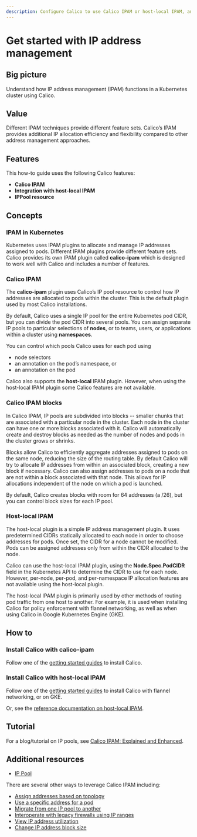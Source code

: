 ```yaml
---
description: Configure Calico to use Calico IPAM or host-local IPAM, and when to use one or the other.
---
```


# Get started with IP address management

## Big picture

Understand how IP address management (IPAM) functions in a Kubernetes cluster using Calico.

## Value

Different IPAM techniques provide different feature sets. Calico’s IPAM provides additional IP allocation efficiency and flexibility compared to other address management approaches.

## Features

This how-to guide uses the following Calico features:

- **Calico IPAM**
- **Integration with host-local IPAM**
- **IPPool resource**

## Concepts

### IPAM in Kubernetes

Kubernetes uses IPAM plugins to allocate and manage IP addresses assigned to pods. Different IPAM plugins provide different feature sets. Calico provides its own IPAM plugin called **calico-ipam** which is designed to work well with Calico and includes a number of features.

### Calico IPAM

The **calico-ipam** plugin uses Calico’s IP pool resource to control how IP addresses are allocated to pods within the cluster. This is the default plugin used by most Calico installations.

By default, Calico uses a single IP pool for the entire Kubernetes pod CIDR, but you can divide the pod CIDR into several pools. You can assign separate IP pools to particular selections of **nodes**, or to teams, users, or applications within a cluster using **namespaces**.

You can control which pools Calico uses for each pod using

- node selectors
- an annotation on the pod’s namespace, or
- an annotation on the pod

Calico also supports the **host-local** IPAM plugin. However, when using the host-local IPAM plugin some Calico features are not available.

### Calico IPAM blocks

In Calico IPAM, IP pools are subdivided into blocks -- smaller chunks that are associated with a particular node in the cluster. Each node in the cluster can have one or more blocks associated with it. Calico will automatically create and destroy blocks as needed as the number of nodes and pods in the cluster grows or shrinks.

Blocks allow Calico to efficiently aggregate addresses assigned to pods on the same node, reducing the size of the routing table. By default Calico will try to allocate IP addresses from within an associated block, creating a new block if necessary. Calico can also assign addresses to pods on a node that are not within a block associated with that node. This allows for IP allocations independent of the node on which a pod is launched.

By default, Calico creates blocks with room for 64 addresses (a /26), but you can control block sizes for each IP pool.

### Host-local IPAM

The host-local plugin is a simple IP address management plugin. It uses predetermined CIDRs statically allocated to each node in order to choose addresses for pods. Once set, the CIDR for a node cannot be modified. Pods can be assigned addresses only from within the CIDR allocated to the node.

Calico can use the host-local IPAM plugin, using the **Node.Spec.PodCIDR** field in the Kubernetes API to determine the CIDR to use for each node. However, per-node, per-pod, and per-namespace IP allocation features are not available using the host-local plugin.

The host-local IPAM plugin is primarily used by other methods of routing pod traffic from one host to another. For example, it is used when installing Calico for policy enforcement with flannel networking, as well as when using Calico in Google Kubernetes Engine (GKE).

## How to

### Install Calico with calico-ipam

Follow one of the [getting started guides](../../getting-started/index.mdx) to install Calico.

### Install Calico with host-local IPAM

Follow one of the [getting started guides](../../getting-started/index.mdx) to install Calico with flannel networking, or on GKE.

Or, see the [reference documentation on host-local IPAM](../../reference/configure-cni-plugins.mdx#using-host-local-ipam).

## Tutorial

For a blog/tutorial on IP pools, see [Calico IPAM: Explained and Enhanced](https://www.tigera.io/blog/calico-ipam-explained-and-enhanced/).

## Additional resources

- [IP Pool](../../reference/resources/ippool.mdx)

There are several other ways to leverage Calico IPAM including:

- [Assign addresses based on topology](assign-ip-addresses-topology.mdx)
- [Use a specific address for a pod](use-specific-ip.mdx)
- [Migrate from one IP pool to another](migrate-pools.mdx)
- [Interoperate with legacy firewalls using IP ranges](legacy-firewalls.mdx)
- [View IP address utilization](../../reference/calicoctl/ipam/show.mdx)
- [Change IP address block size](../../reference/resources/ippool.mdx)
